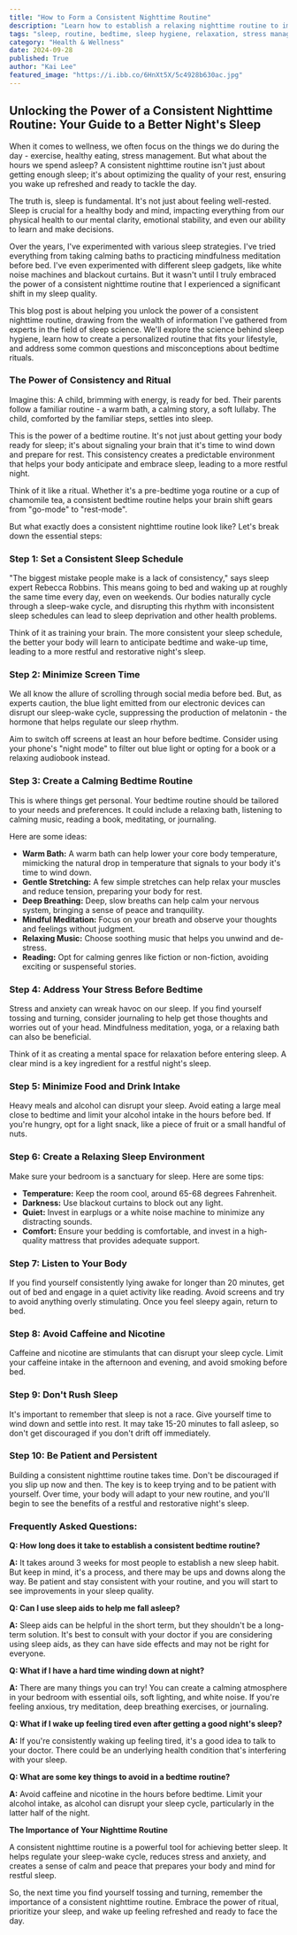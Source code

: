```yaml
---
title: "How to Form a Consistent Nighttime Routine"
description: "Learn how to establish a relaxing nighttime routine to improve your sleep quality and wake up feeling refreshed. This guide covers essential steps like setting a consistent sleep schedule, minimizing screen time, creating a calming bedtime routine, and addressing stress."
tags: "sleep, routine, bedtime, sleep hygiene, relaxation, stress management, sleep quality, healthy habits, wellness, insomnia, sleep deprivation"
category: "Health & Wellness"
date: 2024-09-28
published: True
author: "Kai Lee"
featured_image: "https://i.ibb.co/6HnXt5X/5c4928b630ac.jpg"
---
```


##  Unlocking the Power of a Consistent Nighttime Routine: Your Guide to a Better Night's Sleep

When it comes to wellness, we often focus on the things we do during the day - exercise, healthy eating, stress management. But what about the hours we spend asleep?  A consistent nighttime routine isn't just about getting enough sleep; it's about optimizing the quality of your rest, ensuring you wake up refreshed and ready to tackle the day.  

The truth is, sleep is fundamental.  It's not just about feeling well-rested.  Sleep is crucial for a healthy body and mind, impacting everything from our physical health to our mental clarity, emotional stability, and even our ability to learn and make decisions. 

Over the years, I've experimented with various sleep strategies.  I've tried everything from taking calming baths to practicing mindfulness meditation before bed.  I've even experimented with different sleep gadgets, like white noise machines and blackout curtains. But it wasn't until I truly embraced the power of a consistent nighttime routine that I experienced a significant shift in my sleep quality. 

This blog post is about helping you unlock the power of a consistent nighttime routine, drawing from the wealth of information I've gathered from experts in the field of sleep science.  We'll explore the science behind sleep hygiene, learn how to create a personalized routine that fits your lifestyle, and address some common questions and misconceptions about bedtime rituals.

###  The Power of Consistency and Ritual

Imagine this: A child, brimming with energy, is ready for bed. Their parents follow a familiar routine - a warm bath, a calming story, a soft lullaby. The child, comforted by the familiar steps, settles into sleep.  

This is the power of a bedtime routine. It's not just about getting your body ready for sleep; it's about signaling your brain that it's time to wind down and prepare for rest. This consistency creates a predictable environment that helps your body anticipate and embrace sleep, leading to a more restful night.

Think of it like a ritual.  Whether it's a pre-bedtime yoga routine or a cup of chamomile tea, a consistent bedtime routine helps your brain shift gears from "go-mode" to "rest-mode". 

But what exactly does a consistent nighttime routine look like? Let's break down the essential steps:

###  Step 1: Set a Consistent Sleep Schedule

"The biggest mistake people make is a lack of consistency," says sleep expert Rebecca Robbins.  This means going to bed and waking up at roughly the same time every day, even on weekends.  Our bodies naturally cycle through a sleep-wake cycle, and disrupting this rhythm with inconsistent sleep schedules can lead to sleep deprivation and other health problems.

Think of it as training your brain.  The more consistent your sleep schedule, the better your body will learn to anticipate bedtime and wake-up time, leading to a more restful and restorative night's sleep. 

###  Step 2:  Minimize Screen Time

We all know the allure of scrolling through social media before bed.  But, as experts caution, the blue light emitted from our electronic devices can disrupt our sleep-wake cycle, suppressing the production of melatonin - the hormone that helps regulate our sleep rhythm. 

Aim to switch off screens at least an hour before bedtime.  Consider using your phone's "night mode" to filter out blue light or opting for a book or a relaxing audiobook instead. 

### Step 3: Create a Calming Bedtime Routine

This is where things get personal.  Your bedtime routine should be tailored to your needs and preferences.  It could include a relaxing bath, listening to calming music, reading a book, meditating, or journaling.

Here are some ideas:

* **Warm Bath:**  A warm bath can help lower your core body temperature, mimicking the natural drop in temperature that signals to your body it's time to wind down.
* **Gentle Stretching:**  A few simple stretches can help relax your muscles and reduce tension, preparing your body for rest.
* **Deep Breathing:**  Deep, slow breaths can help calm your nervous system, bringing a sense of peace and tranquility. 
* **Mindful Meditation:**  Focus on your breath and observe your thoughts and feelings without judgment. 
* **Relaxing Music:** Choose soothing music that helps you unwind and de-stress.
* **Reading:**  Opt for calming genres like fiction or non-fiction, avoiding exciting or suspenseful stories.

###  Step 4:  Address Your Stress Before Bedtime 

Stress and anxiety can wreak havoc on our sleep.  If you find yourself tossing and turning,  consider journaling to help get those thoughts and worries out of your head.   Mindfulness meditation, yoga, or a relaxing bath can also be beneficial. 

Think of it as creating a mental space for relaxation before entering sleep.  A clear mind is a key ingredient for a restful night's sleep.

###  Step 5:  Minimize Food and Drink Intake

Heavy meals and alcohol can disrupt your sleep.  Avoid eating a large meal close to bedtime and limit your alcohol intake in the hours before bed.  If you're hungry, opt for a light snack, like a piece of fruit or a small handful of nuts.

###  Step 6:  Create a Relaxing Sleep Environment

Make sure your bedroom is a sanctuary for sleep.  Here are some tips:

* **Temperature:** Keep the room cool, around 65-68 degrees Fahrenheit.
* **Darkness:**  Use blackout curtains to block out any light.
* **Quiet:**   Invest in earplugs or a white noise machine to minimize any distracting sounds.
* **Comfort:** Ensure your bedding is comfortable, and invest in a high-quality mattress that provides adequate support.

### Step 7:  Listen to Your Body

If you find yourself consistently lying awake for longer than 20 minutes, get out of bed and engage in a quiet activity like reading.  Avoid screens and try to avoid anything overly stimulating.  Once you feel sleepy again, return to bed.

### Step 8:  Avoid Caffeine and Nicotine

Caffeine and nicotine are stimulants that can disrupt your sleep cycle. Limit your caffeine intake in the afternoon and evening, and avoid smoking before bed.

###  Step 9:  Don't Rush Sleep

It's important to remember that sleep is not a race.  Give yourself time to wind down and settle into rest.  It may take 15-20 minutes to fall asleep, so don't get discouraged if you don't drift off immediately.

### Step 10:  Be Patient and Persistent

Building a consistent nighttime routine takes time.  Don't be discouraged if you slip up now and then.  The key is to keep trying and to be patient with yourself.  Over time, your body will adapt to your new routine, and you'll begin to see the benefits of a restful and restorative night's sleep.

### Frequently Asked Questions:

**Q: How long does it take to establish a consistent bedtime routine?**

**A:** It takes around 3 weeks for most people to establish a new sleep habit. But keep in mind, it's a process, and there may be ups and downs along the way.  Be patient and stay consistent with your routine, and you will start to see improvements in your sleep quality.

**Q: Can I use sleep aids to help me fall asleep?**

**A:** Sleep aids can be helpful in the short term, but they shouldn't be a long-term solution. It's best to consult with your doctor if you are considering using sleep aids, as they can have side effects and may not be right for everyone.  

**Q: What if I have a hard time winding down at night?**

**A:**  There are many things you can try! You can create a calming atmosphere in your bedroom with essential oils, soft lighting, and white noise.  If you're feeling anxious, try meditation, deep breathing exercises, or journaling. 

**Q: What if I wake up feeling tired even after getting a good night's sleep?**

**A:**  If you're consistently waking up feeling tired, it's a good idea to talk to your doctor.  There could be an underlying health condition that's interfering with your sleep.  

**Q: What are some key things to avoid in a bedtime routine?**

**A:**  Avoid caffeine and nicotine in the hours before bedtime.  Limit your alcohol intake, as alcohol can disrupt your sleep cycle, particularly in the latter half of the night.  

**The Importance of Your Nighttime Routine**

A consistent nighttime routine is a powerful tool for achieving better sleep. It helps regulate your sleep-wake cycle, reduces stress and anxiety, and creates a sense of calm and peace that prepares your body and mind for restful sleep.  

So, the next time you find yourself tossing and turning, remember the importance of a consistent nighttime routine.  Embrace the power of ritual, prioritize your sleep, and wake up feeling refreshed and ready to face the day.
